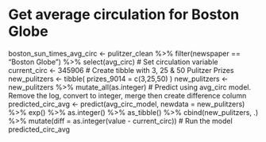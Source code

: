 # Get average circulation for Boston Globe
boston_sun_times_avg_circ <- pulitzer_clean %>%
  filter(newspaper == "Boston Globe") %>%
  select(avg_circ)
# Set circulation variable
current_circ <- 345906
# Create tibble with 3, 25 & 50 Pulitzer Prizes
new_pulitzers <- tibble(
prizes_9014 = c(3,25,50)
)
new_pulitzers <- new_pulitzers %>%
  mutate_all(as.integer)
# Predict using avg_circ model. Remove the log, convert to integer, merge then create difference column
predicted_circ_avg <- predict(avg_circ_model, newdata = new_pulitzers) %>%
  exp() %>%
  as.integer() %>%
  as_tibble() %>%
  cbind(new_pulitzers, .) %>%
  mutate(diff = as.integer(value - current_circ))
# Run the model
predicted_circ_avg
